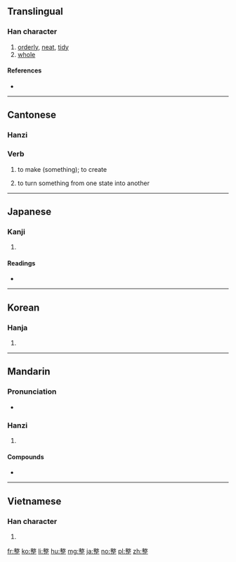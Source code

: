 ==Translingual==
{{stroke order|strokes=16}}

===Han character===
{{Han char|rn=66|rad=攴|as=12|sn=16|four=58101|canj=DKMYM|ids=⿱敕正}}

# [[orderly]], [[neat]], [[tidy]]
# [[whole]]

====References====
* {{Han ref|kx=0475.321|dkj=13394|hdz=21477.080|uh=6574|ud=25972|bh=BEE3|bd=48867}}

----

==Cantonese==

===Hanzi===
{{yue-hanzi|jyut=[[zing2]]|y=jing2}}

===Verb===
{{yue-verb|jyut=[[zing2]]|y=jing2}}

# to make (something); to create
#: {{zh-usex|我 整 咗 蛋撻{taat3-1} 但 冇人 食。|I '''made''' egg tarts but no one ate any.|C}}
# to turn something from one state into another
#: {{zh-usex|整爛|to break, to shatter|C}}
#: {{zh-usex|整直|to straighten|C}}
#: {{zh-usex|整大|to enlargen|C}}

----

==Japanese==

===Kanji===
{{ja-kanji|grade=3|rs=攴11}}

# {{defn|lang=ja|sort=攴11}}

====Readings====
* {{ja-readings|goon=[[しょう]] (shō) {{non-joyo-reading}}|kanon=[[せい]] (sei)|kun=[[ととのえる]] (totonoeru), [[ととのう]] ([[整う]], totonou)}}

----

==Korean==

===Hanja===
{{ko-hanja|hangeul=정|eumhun=가지런할|rv=jeong|mr=chŏng|y=ceng}}

# {{defn|lang=ko|sort=攴11}}

----

==Mandarin==

===Pronunciation===
* {{audio|Zh-zheng.ogg|Audio|lang=cmn}}

===Hanzi===
{{cmn-hanzi|pin=[[zhěng]] ([[zheng3]])|wg=cheng<sup>3</sup>}}

# {{defn|lang=cmn|sort=攴11}}

====Compounds====
* {{zh-l|整個}}

----

==Vietnamese==

===Han character===
{{vi-hantu|[[chỉnh]], [[chệnh]], [[chểnh]], [[xiềng]]|rs=攴11}}

# {{defn|lang=vi|sort=攴11}}

[[fr:整]]
[[ko:整]]
[[li:整]]
[[hu:整]]
[[mg:整]]
[[ja:整]]
[[no:整]]
[[pl:整]]
[[zh:整]]